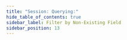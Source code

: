 ```yaml
---
title: "Session: Querying:"
hide_table_of_contents: true
sidebar_label: Filter by Non-Existing Field
sidebar_position: 13
---
```





<LanguageSwitcher supportedLanguages={supportedLanguages} />

<LanguageContent language="csharp">
   <HowToFilterByNonExistingFieldCsharp />
</LanguageContent>


<!---
### Client API
- [What is a Document Query](../../../client-api/session/querying/document-query/what-is-document-query)
- [How to Filter by Field Presence](../../../client-api/session/querying/how-to-filter-by-field)

### Indexes
- [Querying: Filtering](../../../indexes/querying/filtering)
- [Query vs DocumentQuery](../../../indexes/querying/query-vs-document-query)
- [RQL - Raven Query Language](../../../indexes/querying/what-is-rql)

### Code Walkthrough
- [Queries - Filtering Results - Basics](https://demo.ravendb.net/demos/csharp/queries/filtering-results-basics)
- [Queries - Filtering with Multiple Conditions](https://demo.ravendb.net/demos/csharp/queries/filtering-results-multiple-conditions)


-->